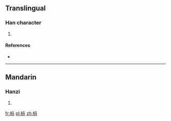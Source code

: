 ==Translingual==

===Han character===
{{Han char|rn=75|rad=木|as=05|sn=9|four=|canj=木十廿 (DJT)}}

# {{defn|Han|sort=木05}}

====References====
* {{Han ref|kx=0518.020|dkj=14597|dj=0906.020|hdz=21176.130|uh=67BF|ud=26559}}

----

==Mandarin==

===Hanzi===
{{cmn-hanzi|pin=[[niè]] ([[nie4]])|wg=nieh<sup>4</sup>}}

# {{defn|lang=cmn|sort=木05}}

[[fr:枿]]
[[pl:枿]]
[[zh:枿]]